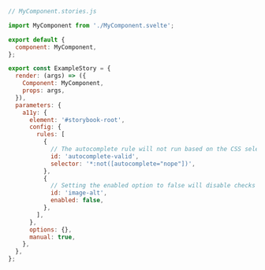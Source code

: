 ```js
// MyComponent.stories.js

import MyComponent from './MyComponent.svelte';

export default {
  component: MyComponent,
};

export const ExampleStory = {
  render: (args) => ({
    Component: MyComponent,
    props: args,
  }),
  parameters: {
    a11y: {
      element: '#storybook-root',
      config: {
        rules: [
          {
            // The autocomplete rule will not run based on the CSS selector provided
            id: 'autocomplete-valid',
            selector: '*:not([autocomplete="nope"])',
          },
          {
            // Setting the enabled option to false will disable checks for this particular rule on all stories.
            id: 'image-alt',
            enabled: false,
          },
        ],
      },
      options: {},
      manual: true,
    },
  },
};
```
